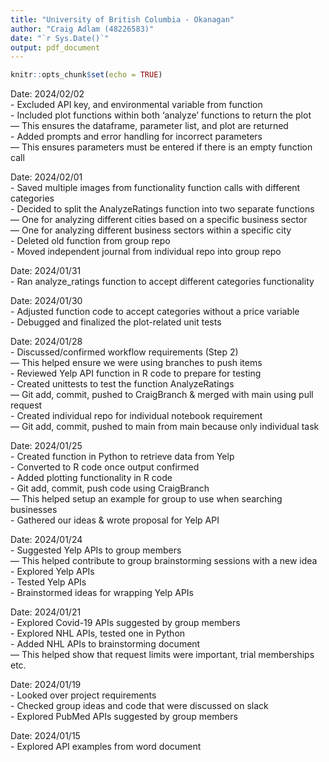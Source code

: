 ```yaml
---
title: "University of British Columbia - Okanagan"
author: "Craig Adlam (48226583)"
date: "`r Sys.Date()`"
output: pdf_document
---
```


```r
knitr::opts_chunk$set(echo = TRUE)
```

Date: 2024/02/02  
- Excluded API key, and environmental variable from function  
- Included plot functions within both 'analyze' functions to return the plot  
--- This ensures the dataframe, parameter list, and plot are returned  
- Added prompts and error handling for incorrect parameters  
--- This ensures parameters must be entered if there is an empty function call

Date: 2024/02/01  
- Saved multiple images from functionality function calls with different categories  
- Decided to split the AnalyzeRatings function into two separate functions  
--- One for analyzing different cities based on a specific business sector  
--- One for analyzing different business sectors within a specific city  
- Deleted old function from group repo  
- Moved independent journal from individual repo into group repo  

Date: 2024/01/31  
- Ran analyze_ratings function to accept different categories functionality  

Date: 2024/01/30  
- Adjusted function code to accept categories without a price variable  
- Debugged and finalized the plot-related unit tests  

Date: 2024/01/28  
- Discussed/confirmed workflow requirements (Step 2)  
--- This helped ensure we were using branches to push items  
- Reviewed Yelp API function in R code to prepare for testing  
- Created unittests to test the function AnalyzeRatings  
--- Git add, commit, pushed to CraigBranch & merged with main using pull request  
- Created individual repo for individual notebook requirement  
--- Git add, commit, pushed to main from main because only individual task  

Date: 2024/01/25  
- Created function in Python to retrieve data from Yelp  
- Converted to R code once output confirmed  
- Added plotting functionality in R code  
- Git add, commit, push code using CraigBranch  
--- This helped setup an example for group to use when searching businesses  
- Gathered our ideas & wrote proposal for Yelp API  

Date: 2024/01/24  
- Suggested Yelp APIs to group members  
--- This helped contribute to group brainstorming sessions with a new idea   
- Explored Yelp APIs  
- Tested Yelp APIs  
- Brainstormed ideas for wrapping Yelp APIs  

Date: 2024/01/21  
- Explored Covid-19 APIs suggested by group members  
- Explored NHL APIs, tested one in Python  
- Added NHL APIs to brainstorming document  
--- This helped show that request limits were important, trial memberships etc.  

Date: 2024/01/19  
- Looked over project requirements  
- Checked group ideas and code that were discussed on slack  
- Explored PubMed APIs suggested by group members   

Date: 2024/01/15  
- Explored API examples from word document  


